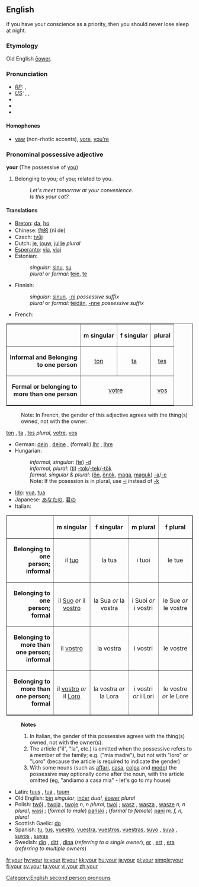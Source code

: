 ==English==

If you have your conscience as a priority, then you should never lose sleep at night.

{{rank|out|into|up|57|your|any|what|do}}

===Etymology===
Old English [[eower|ēower]].

===Pronunciation===
* ''[[Received Pronunciation|RP]]:'' {{IPA|/jɔː/}}, {{SAMPA|/jO:/}}
* ''[[General American|US]]:'' {{AHD|yôr}}, {{IPA|/joʊɹ/, /jɔːɹ/}}, {{SAMPA|/jO:r/}}
* {{audio|en-us-your.ogg|Audio (US)}}
* {{audio|en-us-your_unstressed.ogg|Audio (US), unstressed}}
* {{rhymes|ɔː(r)}}

====Homophones====
*[[yaw]] (non-rhotic accents), [[yore]], [[you're]]

===Pronominal possessive adjective===
'''your''' (The possessive of [[you]])

# Belonging to you; of you; related to you.
#: ''Let's meet tomorrow at your convenience''.
#: ''Is this your cat?''

====Translations====
{{rfc|date=August 2006|tables within translation section are unconvenient, needs better solution}}

*[[Breton]]: [[da]], [[ho]]
*Chinese: [[你的]] (nǐ de)
*Czech: [[tvůj]]
*Dutch: [[je]], [[jouw]], [[jullie]] ''plural''
*[[Esperanto]]: [[via]], [[viaj]]
*Estonian:
*:''singular'': [[sinu]], [[su]]
*:''plural'' or ''formal'': [[teie]], [[te]]
*Finnish:
*:''singular'': [[sinun]], [[-ni]] ''possessive suffix''
*:''plural'' or ''formal'': [[teidän]], [[-nne]] ''possessive suffix''
*French:
<table border="1" cellpadding="5" align=CENTER>
<tr>
<th> </th>
<th ALIGN=CENTER> m singular </th>
<th ALIGN=CENTER> f singular </th>
<th ALIGN=CENTER> plural </th>
</tr>

<tr>
<td ALIGN=RIGHT> <b>Informal and Belonging<br>to one person</b> </td>
<td ALIGN=CENTER> [[ton]] </td>
<td ALIGN=CENTER> [[ta]] </td>
<td ALIGN=CENTER> [[tes]] </td>
</tr>

<tr>
<td ALIGN=RIGHT> <b>Formal or belonging to<br>more than one person</b> </td>
<td ALIGN=CENTER colspan="2"> [[votre]] </td>
<td ALIGN=CENTER> [[vos]] </td>
</tr>

</table>
:Note: In French, the gender of this adjective agrees with the thing(s) owned, not with the owner.
[[ton]] {{m}}, [[ta]] {{f}}, [[tes]] ''plural'', [[votre]], [[vos]]
*German: [[dein]] {{m}}, [[deine]] {{f}}, (formal:) [[Ihr]] {{m}}, [[Ihre]] {{f}}
*Hungarian:
*:''informal, singular'': ([[te]]) [[-d]]
*:''informal, plural'': ([[ti]]) [[-tok]]/[[-tek]]/[[-tök]]
*:''formal, singular & plural'': ([[ön]], [[önök]], [[maga]], [[maguk]]) [[-a]]/[[-e]]
*:Note: If the posession is in plural, use [[-i]] instead of [[-k]]
*[[Ido]]: [[vua]], [[tua]]
*Japanese: [[あなたの]], [[君の]]
*Italian:
<table border="1" cellpadding="5" align=CENTER>
<tr>
<th> </th>
<th ALIGN=CENTER> m singular </th>
<th ALIGN=CENTER> f singular </th>
<th ALIGN=CENTER> m plural </th>
<th ALIGN=CENTER> f plural </th>
</tr>

<tr>
<td ALIGN=RIGHT> <b>Belonging to one<br>person; informal</b> </td>
<td ALIGN=CENTER> il [[tuo]] </td>
<td ALIGN=CENTER> la tua </td>
<td ALIGN=CENTER> i tuoi </td>
<td ALIGN=CENTER> le tue </td>
</tr>

<tr>
<td ALIGN=RIGHT> <b>Belonging to one<br>person; formal</b> </td>
<td ALIGN=CENTER> il [[Suo]] ''or'' il [[vostro]] </td>
<td ALIGN=CENTER> la Sua ''or'' la vostra </td>
<td ALIGN=CENTER> i Suoi ''or'' i vostri </td>
<td ALIGN=CENTER> le Sue ''or'' le vostre </td>
</tr>

<tr>
<td ALIGN=RIGHT> <b>Belonging to more than<br>one person; informal</b> </td>
<td ALIGN=CENTER> il [[vostro]] </td>
<td ALIGN=CENTER> la vostra </td>
<td ALIGN=CENTER> i vostri </td>
<td ALIGN=CENTER> le vostre </td>
</tr>

<tr>
<td ALIGN=RIGHT> <b>Belonging to more than<br>one person; formal</b> </td>
<td ALIGN=CENTER> il [[vostro]] ''or'' il [[Loro]]</td>
<td ALIGN=CENTER> la vostra ''or'' la Lora </td>
<td ALIGN=CENTER> i vostri ''or'' i Lori </td>
<td ALIGN=CENTER> le vostre ''or'' le Lore </td>
</tr>

</table>
:'''Notes'''
:#In Italian, the gender of this possessive agrees with the thing(s) owned, not with the owner(s).
:#The article ("il", "la", etc.) is omitted when the possessive refers to a member of the family; e.g. ("mia madre"), but not with "loro" or "Loro" (because the article is required to indicate the gender)
:#With some nouns (such as [[affari]], [[casa]], [[colpa]] and [[modo]]) the possessive may optionally come after the noun, with the article omitted (eg, "andiamo a casa mia" - let's go to my house)
*Latin: [[tuus]] {{m}}, [[tua]] {{f}}, [[tuum]] {{n}}
*Old English: [[þin|þīn]] ''singular'', [[incer|inċer]] ''dual'', [[eower|ēower]] ''plural''
*Polish: [[twój]] {{m}}, [[twoja]] {{f}}, [[twoje]] ''n, n plural'', [[twoi]] {{m}} {{p}}; [[wasz]] {{m}}, [[wasza]] {{f}}, [[wasze]] ''n, n plural'', [[wasi]] {{m}} {{p}}; (''formal to male'') [[pański]] {{m}}; (''formal to female'') [[pani]] ''m, f, n, plural''
*Scottish Gaelic: [[do]]
*Spanish: [[tu]], [[tus]], [[vuestro]], [[vuestra]], [[vuestros]], [[vuestras]], [[suyo]] {{m}} {{s}}, [[suya]] {{f}} {{s}}, [[suyos]] {{m}} {{p}}, [[suyas]] {{f}} {{p}}
*Swedish: [[din]] {{c}}, [[ditt]] {{n}}, [[dina]] {{p}} (''referring to a single owner''), [[er]] {{c}}, [[ert]] {{n}}, [[era]] {{p}} (''referring to multiple owners'')

[[Category:English second person pronouns]]

[[fr:your]]
[[hy:your]]
[[io:your]]
[[it:your]]
[[kk:your]]
[[hu:your]]
[[ja:your]]
[[pl:your]]
[[simple:your]]
[[fi:your]]
[[sv:your]]
[[ta:your]]
[[vi:your]]
[[zh:your]]
